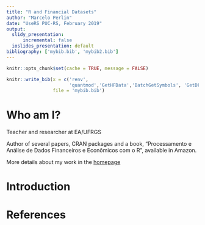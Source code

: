 ```yaml
---
title: "R and Financial Datasets"
author: "Marcelo Perlin"
date: "UseRS PUC-RS, February 2019"
output:
  slidy_presentation:
      incremental: false
  ioslides_presentation: default
bibliography: ['mybib.bib', 'mybib2.bib']
---
```


```r
knitr::opts_chunk$set(cache = TRUE, message = FALSE)

knitr::write_bib(x = c('renv', 
                       'quantmod','GetHFData','BatchGetSymbols', 'GetDFPData', 'ustyc','Quandl','finreportr','tidyquant', 'rbcb'), 
                 file = 'mybib.bib')

```

# Who am I?

Teacher and researcher at EA/UFRGS

Author of several papers, CRAN packages and a book, "Processamento e Análise de Dados Financeiros e Econômicos com o R", available in Amazon.

More details about my work in the [homepage](https://www.msperlin.com/blog) 


# Introduction



# References {-}
